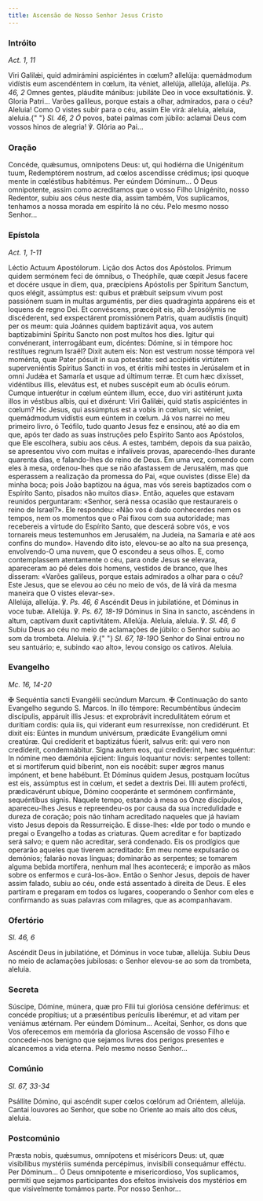 ```yaml
---
title: Ascensão de Nosso Senhor Jesus Cristo
---
```


### Intróito

<em>Act. 1, 11</em>

<div class="side-by-side not-content">
  <span>
    Viri Galilǽi, quid admirámini aspiciéntes in cœlum? allelúja: quemádmodum
    vidístis eum ascendéntem in cœlum, ita véniet, allelúja, allelúja, allelúja.
    <em>Ps. 46, 2</em> Omnes gentes, pláudite mánibus: jubiláte Deo in voce exsultatiónis.
    ℣. Gloria Patri...
  </span>
  <span>
    Varões galileus, porque estais a olhar, admirados, para o céu? Aleluia! Como
    O vistes subir para o céu, assim Ele virá: aleluia, aleluia, aleluia.{" "}
    <em>Sl. 46, 2 Ó</em> povos, batei palmas com júbilo: aclamai Deus com vossos
    hinos de alegria! ℣. Glória ao Pai...
  </span>
</div>

### Oração

<div class="side-by-side not-content">
  <span>
    Concéde, quǽsumus, omnípotens Deus: ut, qui hodiérna die Unigénitum tuum,
    Redemptórem nostrum, ad cœlos ascendísse crédimus; ipsi quoque mente in
    cœléstibus habitémus. Per eúndem Dóminum...
  </span>
  <span>
    Ó Deus omnipotente, assim como acreditamos que o vosso Filho Unigénito,
    nosso Redentor, subiu aos céus neste dia, assim também, Vos suplicamos,
    tenhamos a nossa morada em espírito lá no céu. Pelo mesmo nosso Senhor...
  </span>
</div>

### Epístola

<em>Act. 1, 1-11</em>

<div class="side-by-side not-content">
  <span>Léctio Actuum Apostólorum.</span>
  <span>Lição dos Actos dos Apóstolos.</span>
  <span>
    Primum quidem sermónem feci de ómnibus, o Theóphile, quæ cœpit Jesus facere
    et docére usque in diem, qua, præcípiens Apóstolis per Spíritum Sanctum,
    quos elégit, assúmptus est: quibus et prǽbuit seípsum vivum post passiónem
    suam in multas arguméntis, per dies quadragínta appárens eis et loquens de
    regno Dei. Et convéscens, præcépit eis, ab Jerosólymis ne discéderent, sed
    exspectárent promissiónem Patris, quam audístis (inquit) per os meum: quia
    Joánnes quidem baptizávit aqua, vos autem baptizabímini Spíritu Sancto non
    post multos hos dies. Igitur qui convénerant, interrogábant eum, dicéntes:
    Dómine, si in témpore hoc restítues regnum Israël? Dixit autem eis: Non est
    vestrum nosse témpora vel moménta, quæ Pater pósuit in sua potestáte: sed
    accipiétis virtútem superveniéntis Spíritus Sancti in vos, et éritis mihi
    testes in Jerúsalem et in omni Judǽa et Samaría et usque ad últimum terræ.
    Et cum hæc dixísset, vidéntibus illis, elevátus est, et nubes suscépit eum
    ab óculis eórum. Cumque intuerétur in cœlum eúntem illum, ecce, duo viri
    astitérunt juxta illos in véstibus albis, qui et dixérunt: Viri Galilǽi,
    quid statis aspiciéntes in cœlum? Hic Jesus, qui assúmptus est a vobis in
    cœlum, sic véniet, quemádmodum vidístis eum eúntem in cœlum.
  </span>
  <span>
    Já vos narrei no meu primeiro livro, ó Teófilo, tudo quanto Jesus fez e
    ensinou, até ao dia em que, após ter dado as suas instruções pelo Espírito
    Santo aos Apóstolos, que Ele escolhera, subiu aos céus. A estes, também,
    depois da sua paixão, se apresentou vivo com muitas e infalíveis provas,
    aparecendo-lhes durante quarenta dias, e falando-lhes do reino de Deus. Em
    uma vez, comendo com eles à mesa, ordenou-lhes que se não afastassem de
    Jerusalém, mas que esperassem a realização da promessa do Pai, «que ouvistes
    (disse Ele) da minha boca; pois João baptizou na água, mas vós sereis
    baptizados com o Espírito Santo, pisados não muitos dias». Então, aqueles
    que estavam reunidos perguntaram: «Senhor, será nessa ocasião que
    restaurareis o reino de Israel?». Ele respondeu: «Não vos é dado conhecerdes
    nem os tempos, nem os momentos que o Pai fixou com sua autoridade; mas
    recebereis a virtude do Espírito Santo, que descerá sobre vós, e vos
    tornareis meus testemunhos em Jerusalém, na Judeia, na Samaria e até aos
    confins do mundo». Havendo dito isto, elevou-se ao alto na sua presença,
    envolvendo-O uma nuvem, que O escondeu a seus olhos. E, como contemplassem
    atentamente o céu, para onde Jesus se elevara, apareceram ao pé deles dois
    homens, vestidos de branco, que lhes disseram: «Varões galileus, porque
    estais admirados a olhar para o céu? Este Jesus, que se elevou ao céu no
    meio de vós, de lá virá da mesma maneira que O vistes elevar-se».
  </span>
</div>

<div class="side-by-side not-content">
  <span>
    Allelúja, allelúja. ℣. <em>Ps. 46, 6</em> Ascéndit Deus in jubilatióne, et
    Dóminus in voce tubæ. Allelúja. ℣. <em>Ps. 67, 18-19</em> Dóminus in Sina in
    sancto, ascéndens in altum, captívam duxit captivitátem. Allelúja.
  </span>
  <span>
    Aleluia, aleluia. ℣. <em>Sl. 46, 6</em> Subiu Deus ao céu no meio de
    aclamações de júbilo: o Senhor subiu ao som da trombeta. Aleluia. ℣.{" "}
    <em>Sl. 67, 18-19</em>O Senhor do Sinai entrou no seu santuário; e, subindo «ao
    alto», levou consigo os cativos. Aleluia.
  </span>
</div>

### Evangelho

<em>Mc. 16, 14-20</em>

<div class="side-by-side not-content">
  <span>
    <span class="text-red-500">✠</span> Sequéntia sancti Evangélii secúndum
    Marcum.
  </span>
  <span>
    <span class="text-red-500">✠</span> Continuação do santo Evangelho segundo
    S. Marcos.
  </span>
  <span>
    In illo témpore: Recumbéntibus úndecim discípulis, appáruit illis Jesus: et
    exprobrávit incredulitátem eórum et durítiam cordis: quia iis, qui víderant
    eum resurrexísse, non credidérunt. Et dixit eis: Eúntes in mundum univérsum,
    prædicáte Evangélium omni creatúræ. Qui credíderit et baptizátus fúerit,
    salvus erit: qui vero non credíderit, condemnábitur. Signa autem eos, qui
    credíderint, hæc sequéntur: In nómine meo dæmónia ejícient: linguis
    loquantur novis: serpentes tollent: et si mortíferum quid bíberint, non eis
    nocébit: super ægros manus impónent, et bene habébunt. Et Dóminus quidem
    Jesus, postquam locútus est eis, assúmptus est in cœlum, et sedet a dextris
    Dei. Illi autem profécti, prædicavérunt ubíque, Dómino cooperánte et
    sermónem confirmánte, sequéntibus signis.
  </span>
  <span>
    Naquele tempo, estando à mesa os Onze discípulos, apareceu-lhes Jesus e
    repreendeu-os por causa da sua incredulidade e dureza de coração; pois não
    tinham acreditado naqueles que já haviam visto Jesus depois da Ressurreição.
    E disse-lhes: «Ide por todo o mundo e pregai o Evangelho a todas as
    criaturas. Quem acreditar e for baptizado será salvo; e quem não acreditar,
    será condenado. Eis os prodígios que operarão aqueles que tiverem
    acreditado: Em meu nome expulsarão os demónios; falarão novas línguas;
    dominarão as serpentes; se tomarem alguma bebida mortífera, nenhum mal lhes
    acontecerá; e imporão as mãos sobre os enfermos e curá-los-ão». Então o
    Senhor Jesus, depois de haver assim falado, subiu ao céu, onde está
    assentado à direita de Deus. E eles partiram e pregaram em todos os lugares,
    cooperando o Senhor com eles e confirmando as suas palavras com milagres,
    que as acompanhavam.
  </span>
</div>

### Ofertório

<em>Sl. 46, 6</em>

<div class="side-by-side not-content">
  <span>Ascéndit Deus in jubilatióne, et Dóminus in voce tubæ, allelúja.</span>
  <span>
    Subiu Deus no meio de aclamações jubilosas: o Senhor elevou-se ao som da
    trombeta, aleluia.
  </span>
</div>

### Secreta

<div class="side-by-side not-content">
  <span>
    Súscipe, Dómine, múnera, quæ pro Fílii tui gloriósa censióne deférimus: et
    concéde propítius; ut a præséntibus perículis liberémur, et ad vitam per
    veniámus ætérnam. Per eúndem Dóminum...
  </span>
  <span>
    Aceitai, Senhor, os dons que Vos oferecemos em memória da gloriosa Ascensão
    de vosso Filho e concedei-nos benigno que sejamos livres dos perigos
    presentes e alcancemos a vida eterna. Pelo mesmo nosso Senhor...
  </span>
</div>

### Comúnio

<em>Sl. 67, 33-34</em>

<div class="side-by-side not-content">
  <span>
    Psállite Dómino, qui ascéndit super cœlos cœlórum ad Oriéntem, allelúja.
  </span>
  <span>
    Cantai louvores ao Senhor, que sobe no Oriente ao mais alto dos céus,
    aleluia.
  </span>
</div>

### Postcomúnio

<div class="side-by-side not-content">
  <span>
    Præsta nobis, quǽsumus, omnípotens et miséricors Deus: ut, quæ visibílibus
    mystériis suménda percépimus, invisíbili consequámur efféctu. Per Dóminum...
  </span>
  <span>
    Ó Deus omnipotente e misericordioso, Vos suplicamos, permiti que sejamos
    participantes dos efeitos invisíveis dos mystérios em que visivelmente
    tomámos parte. Por nosso Senhor...
  </span>
</div>
